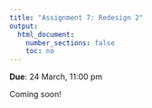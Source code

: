 ```yaml
---
title: "Assignment 7: Redesign 2"
output:
  html_document:
    number_sections: false
    toc: no
---
```


**Due**: 24 March, 11:00 pm

Coming soon!
